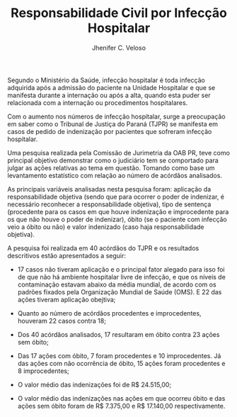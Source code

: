 % Responsabilidade Civil por Infecção Hospitalar
% Jhenifer C. Veloso 

Segundo o Ministério da Saúde, infecção hospitalar é toda infecção 
adquirida após a admissão do paciente na Unidade Hospitalar e que se 
manifesta durante a internação ou após a alta, quando esta puder ser 
relacionada com a internação ou procedimentos hospitalares.

Com o aumento nos números de infecção hospitalar, surge a 
preocupação em saber como o Tribunal de Justiça do Paraná (TJPR) se 
manifesta em casos de pedido de indenização por pacientes que sofreram 
infecção hospitalar.

Uma pesquisa realizada pela Comissão de Jurimetria da OAB PR, teve como 
principal objetivo demonstrar como o judiciário tem se comportado para 
julgar as ações relativas ao tema em questão. Tomando como base um 
levantamento estatístico com relação ao número de acórdãos analisados.

As principais variáveis analisadas nesta pesquisa foram: aplicação da 
responsabilidade objetiva (sendo que para ocorrer o poder de indenizar, é 
necessário reconhecer a responsabilidade objetiva), tipo de sentença 
(procedente para os casos em que houve indenização e improcedente para 
os que não houve o poder de indenizar), óbito (se o paciente com infecção 
veio a óbito ou não) e valor indenizado (caso haja responsabilidade 
objetiva).

A pesquisa foi realizada em 40 acórdãos do TJPR e os resultados 
descritivos estão apresentados a seguir:

* 17 casos não tiveram aplicação e o principal fator alegado para isso 
foi de que não há ambiente hospitalar livre de infecção, e que os níveis 
de contaminação estavam abaixo da média mundial, de acordo com os 
padrões fixados pela Organização Mundial de Saúde (OMS). E 22 das ações 
tiveram aplicação obejtiva;

* Quanto ao número de acórdãos procedentes e improcedentes, houveram 22 
casos contra 18;

* Dos 40 acórdãos analisados, 17 resultaram em óbito contra 23 ações sem
óbito;

* Das 17 ações com óbito, 7 foram procedentes e 10 improcedentes. Já das 
ações com não ocorrência de óbito, 15 ações foram procedentes e 8 
improcedentes;

* O valor médio das indenizações foi de R$ 24.515,00;

* O valor médio das indenizações nas ações em que ocorreu óbito e das 
ações sem óbito foram de R$ 7.375,00 e R$ 17.140,00 respectivamente.